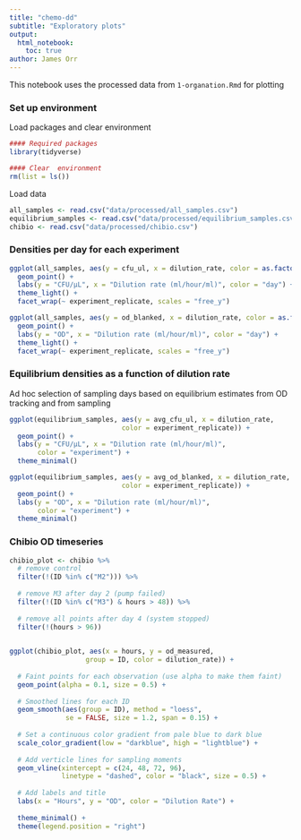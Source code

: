 ```yaml
---
title: "chemo-dd"
subtitle: "Exploratory plots"
output: 
  html_notebook:
    toc: true
author: James Orr
---
```


This notebook uses the processed data from `1-organation.Rmd` for plotting


### Set up environment 

Load packages and clear environment 

```r
#### Required packages
library(tidyverse)  

#### Clear  environment 
rm(list = ls())   
```

Load data

```r
all_samples <- read.csv("data/processed/all_samples.csv")
equilibrium_samples <- read.csv("data/processed/equilibrium_samples.csv")
chibio <- read.csv("data/processed/chibio.csv")
```

### Densities per day for each experiment

```r
ggplot(all_samples, aes(y = cfu_ul, x = dilution_rate, color = as.factor(day))) +
  geom_point() + 
  labs(y = "CFU/μL", x = "Dilution rate (ml/hour/ml)", color = "day") +
  theme_light() +
  facet_wrap(~ experiment_replicate, scales = "free_y")
```

```r
ggplot(all_samples, aes(y = od_blanked, x = dilution_rate, color = as.factor(day))) +
  geom_point() + 
  labs(y = "OD", x = "Dilution rate (ml/hour/ml)", color = "day") +
  theme_light() +
  facet_wrap(~ experiment_replicate, scales = "free_y")
```

### Equilibrium densities as a function of dilution rate

Ad hoc selection of sampling days based on equilibrium estimates from OD tracking and from sampling 

```r
ggplot(equilibrium_samples, aes(y = avg_cfu_ul, x = dilution_rate, 
                            color = experiment_replicate)) +
  geom_point() + 
  labs(y = "CFU/μL", x = "Dilution rate (ml/hour/ml)", 
       color = "experiment") +
  theme_minimal()
```

```r
ggplot(equilibrium_samples, aes(y = avg_od_blanked, x = dilution_rate, 
                            color = experiment_replicate)) +
  geom_point() + 
  labs(y = "OD", x = "Dilution rate (ml/hour/ml)", 
       color = "experiment") +
  theme_minimal()
```

### Chibio OD timeseries


```r
  
chibio_plot <- chibio %>%
  # remove control
  filter(!(ID %in% c("M2"))) %>%
  
  # remove M3 after day 2 (pump failed)
  filter(!(ID %in% c("M3") & hours > 48)) %>%
  
  # remove all points after day 4 (system stopped) 
  filter(!(hours > 96))
  

ggplot(chibio_plot, aes(x = hours, y = od_measured, 
                   group = ID, color = dilution_rate)) +
  
  # Faint points for each observation (use alpha to make them faint)
  geom_point(alpha = 0.1, size = 0.5) +
  
  # Smoothed lines for each ID
  geom_smooth(aes(group = ID), method = "loess", 
              se = FALSE, size = 1.2, span = 0.15) +
  
  # Set a continuous color gradient from pale blue to dark blue
  scale_color_gradient(low = "darkblue", high = "lightblue") +
  
  # Add verticle lines for sampling moments
  geom_vline(xintercept = c(24, 48, 72, 96),
             linetype = "dashed", color = "black", size = 0.5) +
  
  # Add labels and title
  labs(x = "Hours", y = "OD", color = "Dilution Rate") +
  
  theme_minimal() +
  theme(legend.position = "right")
```


